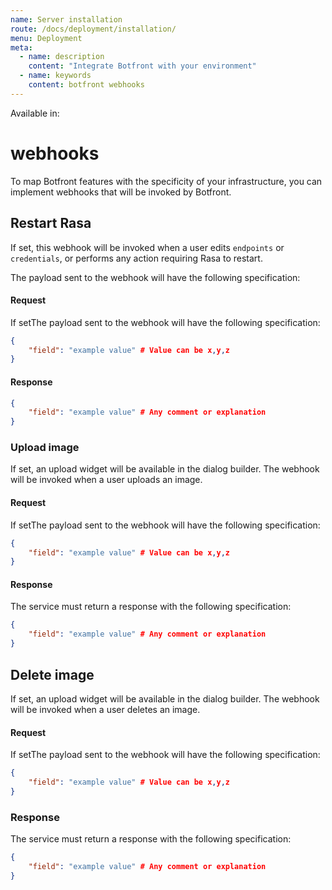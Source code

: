 ```yaml
---
name: Server installation
route: /docs/deployment/installation/
menu: Deployment
meta:
  - name: description
    content: "Integrate Botfront with your environment"
  - name: keywords
    content: botfront webhooks
---
```


Available in: <Premium plan="Cloud Pro" /> <Premium plan="Cloud Premium" /> <Premium plan="Enterprise Edition" />

# webhooks

To map Botfront features with the specificity of your infrastructure, you can implement webhooks that will be invoked by Botfront.


## Restart Rasa

If set, this webhook will be invoked when a user edits `endpoints` or `credentials`, or performs any action requiring Rasa to restart.

The payload sent to the webhook will have the following specification:

#### Request

If setThe payload sent to the webhook will have the following specification:

```json
{
    "field": "example value" # Value can be x,y,z
}
```

#### Response


```json
{
    "field": "example value" # Any comment or explanation
}
```

### Upload image

If set, an upload widget will be available in the dialog builder. The webhook will be invoked when a user uploads an image.

#### Request

If setThe payload sent to the webhook will have the following specification:

```json
{
    "field": "example value" # Value can be x,y,z
}
```

#### Response

The service must return a response with the following specification:

```json
{
    "field": "example value" # Any comment or explanation
}
```

## Delete image

If set, an upload widget will be available in the dialog builder. The webhook will be invoked when a user deletes an image.

#### Request

If setThe payload sent to the webhook will have the following specification:

```json
{
    "field": "example value" # Value can be x,y,z
}
```

### Response

The service must return a response with the following specification:

```json
{
    "field": "example value" # Any comment or explanation
}
```